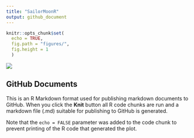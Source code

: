 ```yaml
---
title: "SailorMoonR"
output: github_document
---
```


```r
knitr::opts_chunk$set(
  echo = TRUE,
  fig.path = "figures/",
  fig.height = 1
  )
```

![](skyline.jpg)

## GitHub Documents

This is an R Markdown format used for publishing markdown documents to GitHub. When you click the **Knit** button all R code chunks are run and a markdown file (.md) suitable for publishing to GitHub is generated.


Note that the `echo = FALSE` parameter was added to the code chunk to prevent printing of the R code that generated the plot.
